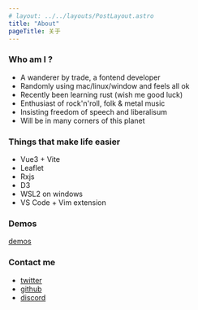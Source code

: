 ```yaml
---
# layout: ../../layouts/PostLayout.astro
title: "About"
pageTitle: 关于
---
```



<PostLayout title={frontmatter.title} pageTitle={frontmatter.pageTitle}>

### Who am I ?

- A wanderer by trade, a fontend developer
- Randomly using mac/linux/window and feels all ok
- Recently been learning rust (wish me good luck)
- Enthusiast of rock'n'roll, folk & metal music
- Insisting freedom of speech and liberalisum
- Will be in many corners of this planet

### Things that make life easier

- Vue3 + Vite
- Leaflet
- Rxjs
- D3
- WSL2 on windows
- VS Code + Vim extension

### Demos 
[demos](./ui)

### Contact me

- [twitter](https://twitter.com/daolanfler)
- [github](https://github.com/daolanfler)
- [discord](https://discord.gg/ukNc3UJZxE)


</PostLayout>
